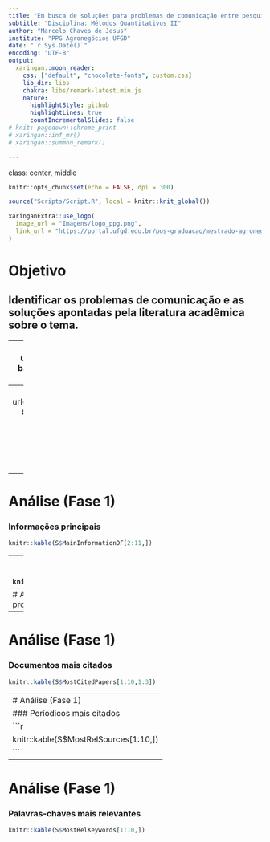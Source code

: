 ```yaml
---
title: "Em busca de soluções para problemas de comunicação entre pesquisadores, extensionistas e agricultores familiares"
subtitle: "Disciplina: Métodos Quantitativos II"
author: "Marcelo Chaves de Jesus"
institute: "PPG Agronegócios UFGD"
date: "`r Sys.Date()`"
encoding: "UTF-8"
output:
  xaringan::moon_reader:
    css: ["default", "chocolate-fonts", custom.css]
    lib_dir: libs
    chakra: libs/remark-latest.min.js
    nature:
      highlightStyle: github
      highlightLines: true
      countIncrementalSlides: false
# knit: pagedown::chrome_print
# xaringan::inf_mr()
# xaringan::summon_remark()

---
```

class: center, middle

```r
knitr::opts_chunk$set(echo = FALSE, dpi = 300)
```

```r
source("Scripts/Script.R", local = knitr::knit_global())
```

```r
xaringanExtra::use_logo(
  image_url = "Imagens/logo_ppg.png",
  link_url = "https://portal.ufgd.edu.br/pos-graduacao/mestrado-agronegocios/index"
)
```

# Objetivo

## Identificar os problemas de comunicação e as soluções apontadas pela literatura acadêmica sobre o tema.

---
background-image: url(Imagens/big_data.png)
background-position: 70% 50%

# Metodologia
## Análise Bibiométrica
### Coleta de Dados
  - [*Web of Science*](https://www.webofscience.com/wos/woscc/advanced-search)
  - [*Scopus*](https://www.scopus.com/sources.uri)
    
### Período: 
  - 2016 - 2021
  
### Tipos de documentos:
  - Artigos
  - Reviews
---
background-image: url(Imagens/bibliometrix.png)
background-position: 80% 10%

# ETL (Extract Transform Load)
## Seleção dos documentos

![](Imagens/fases.png)

---
# Análise (Fase 1)
### Informações principais
```r
knitr::kable(S$MainInformationDF[2:11,])
```
---
# Análise (Fase 1)
### Informações principais
```r
knitr::kable(S$MainInformationDF[14:25,])
```
---
# Análise (Fase 1)
### Autores mais produtivos
```r
knitr::kable(S$MostProdAuthors[1:10,1:2])
```
---
# Análise (Fase 1)
### Documentos mais citados
```r
knitr::kable(S$MostCitedPapers[1:10,1:3])
```
---
# Análise (Fase 1)
### Períodicos mais citados
```r
knitr::kable(S$MostRelSources[1:10,])
```
---
# Análise (Fase 1)
### Palavras-chaves mais relevantes
```r
knitr::kable(S$MostRelKeywords[1:10,])
```
